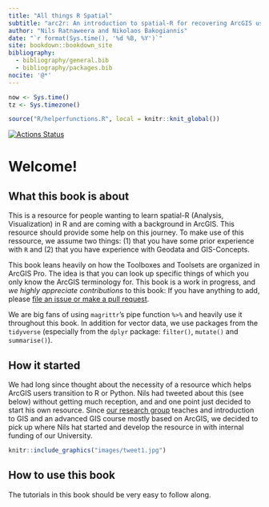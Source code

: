 ```yaml
---
title: "All things R Spatial"
subtitle: "arc2r: An introduction to spatial-R for recovering ArcGIS users"
author: "Nils Ratnaweera and Nikolaos Bakogiannis"
date: "`r format(Sys.time(), '%d %B, %Y')`"
site: bookdown::bookdown_site
bibliography:
  - bibliography/general.bib
  - bibliography/packages.bib
nocite: '@*'
---
```



```r
now <- Sys.time()
tz <- Sys.timezone()

source("R/helperfunctions.R", local = knitr::knit_global())

```

[![Actions Status](https://github.com/arc2r/book/workflows/bookdown/badge.svg)](https://github.com/arc2r/book/actions)


# Welcome!

## What this book is about

This is a resource for people wanting to learn spatial-R (Analysis, Visualization) in R and are coming with a background in ArcGIS. This resource should provide some help on this journey. To make use of this ressource, we assume two things: (1) that you have some prior experience with `R` and (2) that you have experience with Geodata and GIS-Concepts. 

This book leans heavily on how the Toolboxes and Toolsets are organized in ArcGIS Pro. The idea is that you can look up specific things of which you only know the ArcGIS terminology for. This book is a work in progress, and *we highly appreciate contributions* to this book: If you have anything to add, please [file an issue or make a pull request](https://github.com/arc2r/book).  

We are big fans of using `magrittr`'s pipe function `%>%` and heavily use it throughout this book. In addition for vector data, we use packages from the `tidyverse` (especially from the `dplyr` package: `filter()`, `mutate()` and `summarise()`).

## How it started

We had long since thought about the necessity of a resource which helps ArcGIS users transition to R or Python. Nils had tweeted about this (see below) without getting much reception, and and one point just decided to start his own resource. Since [our research group](gis.lsfm.zhaw.ch/) teaches and introduction to GIS and an advanced GIS course mostly based on ArcGIS, we decided to pick up where Nils hat started and develop the resource in with internal funding of our University. 




```r
knitr::include_graphics("images/tweet1.jpg")
```


<!-- ## Why you should transition anyway -->

<!-- We strongly advocate the use of a programming language to tackle GIS tasks for the following reasons: -->

<!--
# todo translate this
#  add specific advantages of using FOSS?
#  Ich Programmieren, weil ich damit:
#  1. … repetitive Tasks automatisieren kann
#  2. … übertragbare «Tools» bauen kann
#  3. … mehr Flexibilität und «Power» habe
#  4. … zu Grunde liegende Funktionen besser verstehe
#  5. … bessere Möglichkeiten habe zu Kollaborieren
#  6. … bessere Möglichkeiten habe, Hilfe zu erhalten
#  7.… reproduzierbar arbeite
--> 


## How to use this book

The tutorials in this book should be very easy to follow along. 


<!--
# todo(ratnanil) add instructions on how to use the book
  # on the `arc2r` package and the coding environment
--> 





